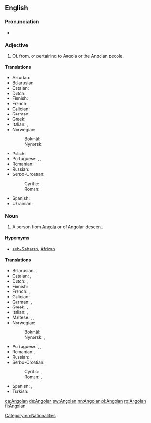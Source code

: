 {{also|angolan}}
==English==

===Pronunciation===
* {{a|US}} {{IPA|/æŋˈɡoʊlən/|lang=en}}

===Adjective===
{{en-adj|-}}

# Of, from, or pertaining to [[Angola]] or the Angolan people.

====Translations====
{{trans-top|of, from or pertaining to Angola or its people}}
* Asturian: {{t+|ast|angolanu}}
* Belarusian: {{t|be|анго́льскі|m|sc=Cyrl}}
* Catalan: {{t|ca|angolès}}
* Dutch: {{t+|nl|Angolees}}
* Finnish: {{t+|fi|angolalainen}}
* French: {{t+|fr|angolais}}
* Galician: {{t|gl|angolano}}
* German: {{t+|de|angolanisch}}
* Greek: {{t|el|αγκολέζικος}}
* Italian: {{t+|it|angolano}}, {{t|it|angolese}}
* Norwegian:
*: Bokmål: {{t|nb|angolansk}}
*: Nynorsk: {{t+|nn|angolansk}}
{{trans-mid}}
* Polish: {{t+|pl|angolski}}
* Portuguese: {{t+|pt|angola}}, {{t+|pt|angolano}}, {{t|pt|angolense}}
* Romanian: {{t+|ro|angolez}}
* Russian: {{t+|ru|анго́льский|tr=angól'skij}}
* Serbo-Croatian:
*: Cyrillic: {{t|sh|анголски}}
*: Roman: {{t|sh|àngolskī}}
* Spanish: {{t+|es|angoleño}}
* Ukrainian: {{t|uk|анго́льський|m|sc=Cyrl}}
{{trans-bottom}}

===Noun===
{{en-noun}}

# A person from [[Angola]] or of Angolan descent.

====Hypernyms====
*[[sub-Saharan]], [[African]]

====Translations====
{{trans-top|person from Angola or of Angolan descent}}
* Belarusian: {{t|be|анго́лец|m|sc=Cyrl}}, {{t|be|анго́лка|f|sc=Cyrl}}
* Catalan: {{t|ca|angolès|m}}, {{t|ca|angolesa|f}}
* Dutch: {{t+|nl|Angolees|m}}, {{t+|nl|Angolese|f}}
* Finnish: {{t+|fi|angolalainen}}
* French: {{t+|fr|Angolais|m}}, {{t+|fr|Angolaise|f}}
* Galician: {{t|gl|angolano}}
* German: {{t+|de|Angolaner|m}}, {{t+|de|Angolanerin|f}}
* Greek: {{t|el|Αγκολέζος|m}}, {{t|el|Αγκολέζα|f}}
* Italian: {{t+|it|angolano|m}}, {{t|it|angolana|f}}
* Maltese: {{t|mt|Angolan|m}}, {{t|mt|Angolana|f}}, {{t|mt|Angolani|p}}
* Norwegian:
*: Bokmål: {{t+|nb|angolaner|m}}
*: Nynorsk: {{t+|nn|angolan|m}}, {{t+|nn|angolanar|m}}
{{trans-mid}}
* Portuguese: {{t+|pt|angola|m|f}}, {{t+|pt|angolano|m}}, {{t|pt|angolense|m|f}}
* Romanian: {{t+|ro|angolez|m}}, {{t+|ro|angoleză|f}}
* Russian: {{t+|ru|анго́лец|tr=angólec|m}}, {{t+|ru|анго́лка|f|tr=angólka}}
* Serbo-Croatian:
*: Cyrillic: {{t|sh|Анголац|m}}, {{t|sh|Анголка|f}}
*: Roman: {{t|sh|Angólac|m}}, {{t|sh|Àngōlka|f}}
* Spanish: {{t+|es|angoleño|m}}, {{t|es|angoleña|f}}
* Turkish: {{t+|tr|Angolalı}}
{{trans-bottom}}

[[Category:en:Nationalities]]

[[ca:Angolan]]
[[de:Angolan]]
[[sw:Angolan]]
[[nn:Angolan]]
[[pl:Angolan]]
[[ro:Angolan]]
[[fi:Angolan]]